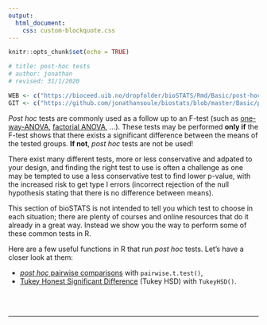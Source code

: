 ```yaml
---
output:
  html_document:
    css: custom-blockquote.css
--- 
```


```r
knitr::opts_chunk$set(echo = TRUE)

# title: post-hoc tests
# author: jonathan
# revised: 31/1/2020 

WEB <- c("https://bioceed.uib.no/dropfolder/bioSTATS/Rmd/Basic/post-hoc tests/post-hoc-tests.html")
GIT <- c("https://github.com/jonathansoule/biostats/blob/master/Basic/post-hoc tests/post-hoc-tests.Rmd")
```

*Post hoc* tests are commonly used as a follow up to an F-test (such as [one-way-ANOVA](https://biostats.w.uib.no/one-way-anova/){target="_blank"}, [factorial ANOVA](https://biostats.w.uib.no/factorial-design/){target="_blank"}, …). These tests may be performed **only if** the F-test shows that there exists a significant difference between the means of the tested groups. **If not**, *post hoc* tests are not be used!

There exist many different tests, more or less conservative and adpated to your design, and finding the right test to use is often a challenge as one may be tempted to use a less conservative test to find lower p-value, with the increased risk to get type I errors (incorrect rejection of the null hypothesis stating that there is no difference between means).

This section of bioSTATS is not intended to tell you which test to choose in each situation; there are plenty of courses and online resources that do it already in a great way. Instead we show you the way to perform some of these common tests in R.

Here are a few useful functions in R that run *post hoc* tests. Let’s have a closer look at them:

+ [*post hoc* pairwise comparisons](https://biostats.w.uib.no/post-hoc-tests-pairwise-comparisons/){target="_blank"} with `pairwise.t.test()`,
+ [Tukey Honest Significant Difference](https://biostats.w.uib.no/post-hoc-tests-tukey-hsd/) (Tukey HSD) with `TukeyHSD()`.

<br/><br/>

***
<!-- UNCOMMENT TO ACTIVATE
Get the Rmarkdown file corresponding to this page on [GitHub](`r GIT`){target="_blank"}.
-->
